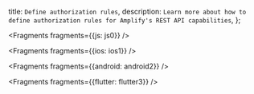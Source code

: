   title: `Define authorization rules`,
  description: `Learn more about how to define authorization rules for Amplify's REST API capabilities`,
};


<Fragments fragments={{js: js0}} />


<Fragments fragments={{ios: ios1}} />


<Fragments fragments={{android: android2}} />


<Fragments fragments={{flutter: flutter3}} />